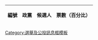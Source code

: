 {| class="wikitable sortable"
!編號
!政黨
!候選人
!票數（百分比）<noinclude>
|}
{{documentation}}
[[Category:選舉及公投訊息框模板]]
</noinclude>